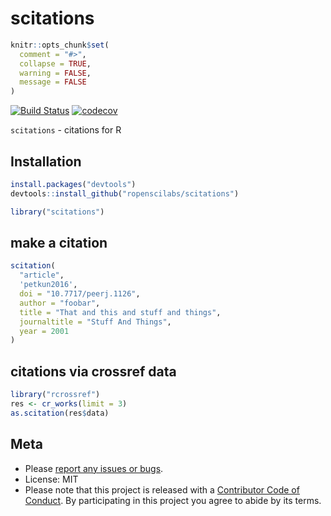 scitations
==========

```r
knitr::opts_chunk$set(
  comment = "#>",
  collapse = TRUE,
  warning = FALSE,
  message = FALSE
)
```

[![Build Status](https://api.travis-ci.org/ropenscilabs/scitations.png)](https://travis-ci.org/ropenscilabs/scitations)
[![codecov](https://codecov.io/gh/ropenscilabs/scitations/branch/master/graph/badge.svg)](https://codecov.io/gh/ropenscilabs/scitations)


`scitations` - citations for R

## Installation

```r
install.packages("devtools")
devtools::install_github("ropenscilabs/scitations")
```

```r
library("scitations")
```

## make a citation

```r
scitation(
  "article", 
  'petkun2016', 
  doi = "10.7717/peerj.1126",
  author = "foobar",
  title = "That and this and stuff and things",
  journaltitle = "Stuff And Things",
  year = 2001
)
```

## citations via crossref data

```r
library("rcrossref")
res <- cr_works(limit = 3)
as.scitation(res$data) 
```

## Meta

* Please [report any issues or bugs](https://github.com/ropenscilabs/scitations/issues).
* License: MIT
* Please note that this project is released with a [Contributor Code of Conduct](CONDUCT.md). By participating in this project you agree to abide by its terms.
